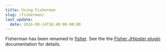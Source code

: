 ```yaml
---
title: Using Fisherman
slug: /fisherman/
last_update:
  date: 2016-08-14T18:40:00-00:00
---
```


Fisherman has been renamed to [fisher](https://github.com/jorgebucaran/fisher). See the the [Fisher JHipster plugin](/fisher) documentation for details.
